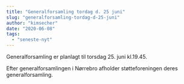 ```yaml
---
title: "Generalforsamling tordag d. 25 juni"
slug: "generalforsamling-tordag-d-25-juni"
author: "kimsecher"
date: "2020-06-08"
tags: 
  - "seneste-nyt"
---
```


Generalforsamling er planlagt til torsdag 25. juni kl.19.45.

Efter generalforsamlingen i Nørrebro afholder støtteforeningen deres generalforsamling.

